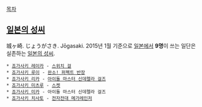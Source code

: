 [[목차]]

== [[일본의 성씨]] ==
城ヶ崎. じょうがさき. Jōgasaki. 2015년 1월 기준으로 [[일본]]에서 '''9명'''이 쓰는 일단은 실존하는 [[일본의 성씨]].


 * [[죠가사키 레이카]] - [[스위치 걸]]
 * [[죠가사키 루이]] - [[완소! 퍼펙트 반장]]
 * [[죠가사키 리카]] - [[아이돌 마스터 신데렐라 걸즈]]
 * [[죠가사키 미츠루]] - [[스켓]]
 * [[죠가사키 미카]] - 아이돌 마스터 신데렐라 걸즈
 * [[죠가사키 치사토]] - [[전자전대 메가레인저]]

